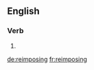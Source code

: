 ==English==

===Verb===
{{head|en|present participle}}

# {{present participle of|reimpose|lang=en|nocat=1}}

[[de:reimposing]]
[[fr:reimposing]]
